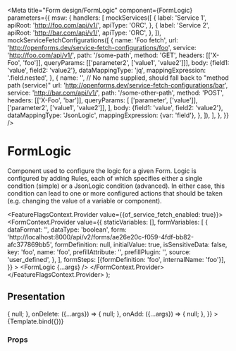 

<Meta
  title="Form design/FormLogic"
  component={FormLogic}
  parameters={{
    msw: {
      handlers: [
        mockServices([
          {
            label: 'Service 1',
            apiRoot: 'http://foo.com/api/v1/',
            apiType: 'ORC',
          },
          {
            label: 'Service 2',
            apiRoot: 'http://bar.com/api/v1/',
            apiType: 'ORC',
          },
        ]),
        mockServiceFetchConfigurations([
          {
            name: 'Foo fetch',
            url: 'http://openforms.dev/service-fetch-configurations/foo',
            service: 'http://foo.com/api/v1/',
            path: '/some-path',
            method: 'GET',
            headers: [['X-Foo', 'foo']],
            queryParams: [['parameter2', ['value1', 'value2']]],
            body: {field1: 'value', field2: 'value2'},
            dataMappingType: 'jq',
            mappingExpression: '.field.nested',
          },
          {
            name: '', // No name supplied, should fall back to "method path (service)"
            url: 'http://openforms.dev/service-fetch-configurations/bar',
            service: 'http://bar.com/api/v1/',
            path: '/some-other-path',
            method: 'POST',
            headers: [['X-Foo', 'bar']],
            queryParams: [
              ['parameter', ['value']],
              ['parameter2', ['value1', 'value2']],
            ],
            body: {field1: 'value', field2: 'value2'},
            dataMappingType: 'JsonLogic',
            mappingExpression: {var: 'field'},
          },
        ]),
      ],
    },
  }}
/>

# FormLogic

Component used to configure the logic for a given Form. Logic is configured by adding Rules, each of
which specifies either a single condition (simple) or a JsonLogic condition (advanced). In either
case, this condition can lead to one or more configured actions that should be taken (e.g. changing
the value of a variable or component).

  <FeatureFlagsContext.Provider value={{of_service_fetch_enabled: true}}>
    <FormContext.Provider
      value={{
        staticVariables: [],
        formVariables: [
          {
            dataFormat: '',
            dataType: 'boolean',
            form: 'http://localhost:8000/api/v2/forms/ae26e20c-f059-4fdf-bb82-afc377869bb5',
            formDefinition: null,
            initialValue: true,
            isSensitiveData: false,
            key: 'foo',
            name: 'foo',
            prefillAttribute: '',
            prefillPlugin: '',
            source: 'user_defined',
          },
        ],
        formSteps: [{formDefinition: 'foo', internalName: 'foo'}],
      }}
    >
      <FormLogic {...args} />
    </FormContext.Provider>
  </FeatureFlagsContext.Provider>
);

## Presentation

<Canvas>
  <Story
    name="Default"
    args={{
      logicRules: [
        {
          uuid: 'foo',
          _generatedId: 'foo', // consumers should generate this, as it's used for the React key prop if no uuid exists
          _logicType: 'simple',
          form: '',
          description: '',
          _mayGenerateDescription: true,
          order: null,
          jsonLogicTrigger: {'': [{var: ''}, null]},
          isAdvanced: false,
          actions: [
            {
              action: {type: 'fetch-from-service', value: ''},
              component: '',
              formStep: null,
              formStepUuid: null,
              variable: 'bar',
            },
          ],
        },
      ],
      onChange: ({...args}) => {
        null;
      },
      onDelete: ({...args}) => {
        null;
      },
      onAdd: ({...args}) => {
        null;
      },
    }}
  >
    {Template.bind({})}
  </Story>
</Canvas>

### Props

<ArgsTable story="Default" />
